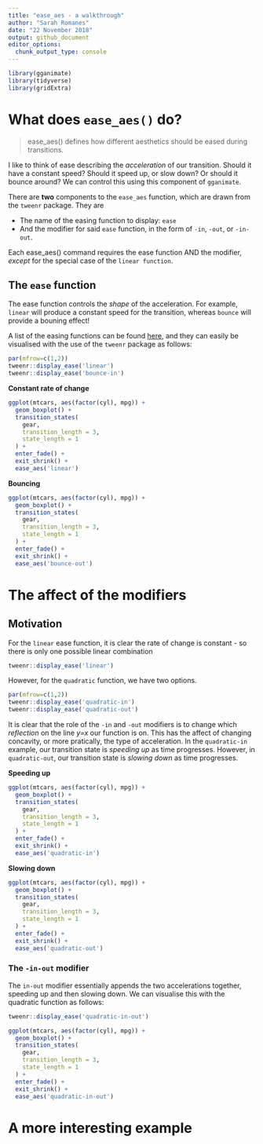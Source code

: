 ```yaml
---
title: "ease_aes - a walkthrough"
author: "Sarah Romanes"
date: "22 November 2018"
output: github_document
editor_options: 
  chunk_output_type: console
---
```


```r
library(gganimate)
library(tidyverse)
library(gridExtra)
```


# What does `ease_aes()` do?

> ease_aes() defines how different aesthetics should be eased during transitions.

I like to think of ease describing the *acceleration* of our transition. Should it have a constant speed? Should it speed up, or slow down? Or should it bounce around? We can control this using this component of `gganimate`.

There are **two** components to the `ease_aes` function, which are drawn from the `tweenr` package. They are 

* The name of the easing function to display: `ease`
* And the modifier for said `ease` function, in the form of `-in`, `-out`, or `-in-out`. 

Each ease_aes() command requires the ease function AND the modifier, *except* for the special case of the `linear function`. 


## The `ease` function

The ease function controls the *shape* of the acceleration. For example, `linear` will produce a constant speed for the transition, whereas `bounce` will provide a bouning effect! 

A list of the easing functions can be found [here](https://www.rdocumentation.org/packages/tweenr/versions/0.1.5/topics/display_ease), and they can easily be visualised with the use of the `tweenr` package as follows:

```r
par(mfrow=c(1,2))
tweenr::display_ease('linear')
tweenr::display_ease('bounce-in')
```


**Constant rate of change**

```r
ggplot(mtcars, aes(factor(cyl), mpg)) + 
  geom_boxplot() + 
  transition_states(
    gear,
    transition_length = 3,
    state_length = 1
  ) +
  enter_fade() + 
  exit_shrink() +
  ease_aes('linear')
```


**Bouncing**

```r
ggplot(mtcars, aes(factor(cyl), mpg)) + 
  geom_boxplot() + 
  transition_states(
    gear,
    transition_length = 3,
    state_length = 1
  ) +
  enter_fade() + 
  exit_shrink() +
  ease_aes('bounce-out')
```

# The affect of the modifiers

## Motivation

For the `linear` ease function, it is clear the rate of change is constant - so there is only one possible linear combination

```r
tweenr::display_ease('linear')
```

However, for the `quadratic` function, we have two options.

```r
par(mfrow=c(1,2))
tweenr::display_ease('quadratic-in')
tweenr::display_ease('quadratic-out')
```

It is clear that the role of the `-in` and `-out` modifiers is to change which *reflection* on the line *y=x* our function is on. This has the affect of changing concavity, or more pratically, the type of acceleration. In the `quadratic-in` example, our transition state is *speeding up* as time progresses. However, in `quadratic-out`, our transition state is *slowing down* as time progresses. 


**Speeding up**

```r
ggplot(mtcars, aes(factor(cyl), mpg)) + 
  geom_boxplot() + 
  transition_states(
    gear,
    transition_length = 3,
    state_length = 1
  ) +
  enter_fade() + 
  exit_shrink() +
  ease_aes('quadratic-in')
```


**Slowing down**

```r
ggplot(mtcars, aes(factor(cyl), mpg)) + 
  geom_boxplot() + 
  transition_states(
    gear,
    transition_length = 3,
    state_length = 1
  ) +
  enter_fade() + 
  exit_shrink() +
  ease_aes('quadratic-out')
```


### The `-in-out` modifier

The `in-out` modifier essentially appends the two accelerations together, speeding up and then slowing down. We can visualise this with the quadratic function as follows:

```r
tweenr::display_ease('quadratic-in-out')

ggplot(mtcars, aes(factor(cyl), mpg)) + 
  geom_boxplot() + 
  transition_states(
    gear,
    transition_length = 3,
    state_length = 1
  ) +
  enter_fade() + 
  exit_shrink() +
  ease_aes('quadratic-in-out')
```


# A more interesting example

